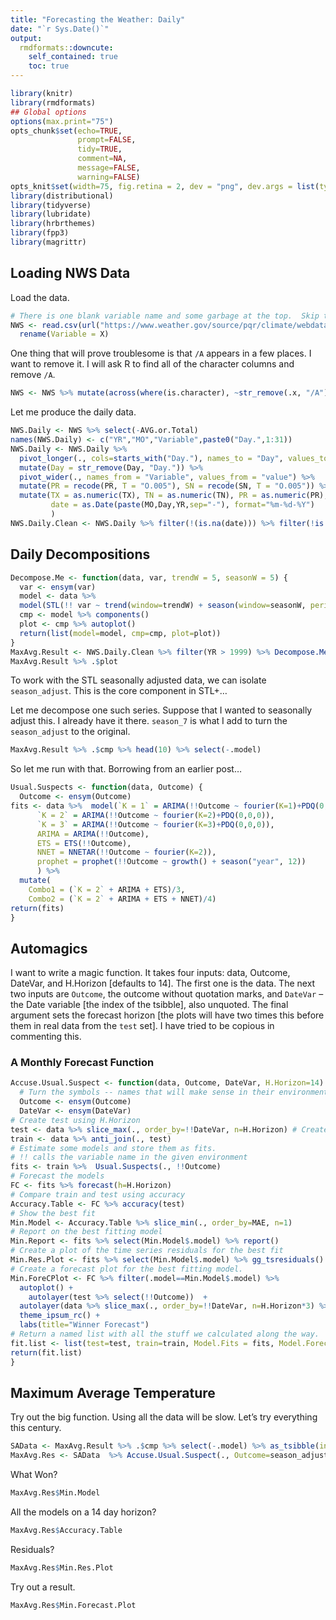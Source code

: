 ```yaml
---
title: "Forecasting the Weather: Daily"
date: "`r Sys.Date()`"
output:
  rmdformats::downcute:
    self_contained: true
    toc: true
---
```



```r
library(knitr)
library(rmdformats)
## Global options
options(max.print="75")
opts_chunk$set(echo=TRUE,
               prompt=FALSE,
               tidy=TRUE,
               comment=NA,
               message=FALSE,
               warning=FALSE)
opts_knit$set(width=75, fig.retina = 2, dev = "png", dev.args = list(type = "cairo-png"))
library(distributional)
library(tidyverse)
library(lubridate)
library(hrbrthemes)
library(fpp3)
library(magrittr)
```

## Loading NWS Data

Load the data.

```r
# There is one blank variable name and some garbage at the top.  Skip the first six rows and label M and - as missing.
NWS <- read.csv(url("https://www.weather.gov/source/pqr/climate/webdata/Portland_dailyclimatedata.csv"), skip=6, na.strings = c("M","-")) %>% 
  rename(Variable = X)
```

One thing that will prove troublesome is that `/A` appears in a few places. I want to remove it. I will ask R to find all of the character columns and remove `/A`.

```r
NWS <- NWS %>% mutate(across(where(is.character), ~str_remove(.x, "/A")))
```

Let me produce the daily data.

```r
NWS.Daily <- NWS %>% select(-AVG.or.Total)
names(NWS.Daily) <- c("YR","MO","Variable",paste0("Day.",1:31))
NWS.Daily <- NWS.Daily %>% 
  pivot_longer(., cols=starts_with("Day."), names_to = "Day", values_to = "value") %>% 
  mutate(Day = str_remove(Day, "Day.")) %>%  
  pivot_wider(., names_from = "Variable", values_from = "value") %>% 
  mutate(PR = recode(PR, T = "O.005"), SN = recode(SN, T = "O.005")) %>% 
  mutate(TX = as.numeric(TX), TN = as.numeric(TN), PR = as.numeric(PR), SN = as.numeric(SN), 
         date = as.Date(paste(MO,Day,YR,sep="-"), format="%m-%d-%Y")
         )
NWS.Daily.Clean <- NWS.Daily %>% filter(!(is.na(date))) %>% filter(!is.na(TX)) %>% as_tsibble(index=date)
```

## Daily Decompositions

```r
Decompose.Me <- function(data, var, trendW = 5, seasonW = 5) {
  var <- ensym(var)
  model <- data %>% 
  model(STL(!! var ~ trend(window=trendW) + season(window=seasonW, period=7))) 
  cmp <- model %>% components()
  plot <- cmp %>% autoplot()
  return(list(model=model, cmp=cmp, plot=plot))
}
MaxAvg.Result <- NWS.Daily.Clean %>% filter(YR > 1999) %>% Decompose.Me(., TX, trendW = 5) 
MaxAvg.Result %>% .$plot
```

To work with the STL seasonally adjusted data, we can isolate `season_adjust`.  This is the core component in STL+...

Let me decompose one such series.  Suppose that I wanted to seasonally adjust this.  I already have it there.  `season_7` is what I add to turn the `season_adjust` to the original.

```r
MaxAvg.Result %>% .$cmp %>% head(10) %>% select(-.model)
```
So let me run with that.  Borrowing from an earlier post...

```r
Usual.Suspects <- function(data, Outcome) {
  Outcome <- ensym(Outcome)
fits <- data %>%  model(`K = 1` = ARIMA(!!Outcome ~ fourier(K=1)+PDQ(0,0,0)),
      `K = 2` = ARIMA(!!Outcome ~ fourier(K=2)+PDQ(0,0,0)),
      `K = 3` = ARIMA(!!Outcome ~ fourier(K=3)+PDQ(0,0,0)),
      ARIMA = ARIMA(!!Outcome),
      ETS = ETS(!!Outcome),
      NNET = NNETAR(!!Outcome ~ fourier(K=2)),
      prophet = prophet(!!Outcome ~ growth() + season("year", 12))
      ) %>% 
  mutate(
    Combo1 = (`K = 2` + ARIMA + ETS)/3, 
    Combo2 = (`K = 2` + ARIMA + ETS + NNET)/4)
return(fits)
}
```

## Automagics

I want to write a magic function.  It takes four inputs: data, Outcome, DateVar, and H.Horizon [defaults to 14].  The first one is the data.  The next two inputs are `Outcome`, the outcome without quotation marks, and `DateVar` -- the Date variable [the index of the tsibble], also unquoted.  The final argument sets the forecast horizon [the plots will have two times this before them in real data from the `test` set].  I have tried to be copious in commenting this.

### A Monthly Forecast Function

```r
Accuse.Usual.Suspect <- function(data, Outcome, DateVar, H.Horizon=14) {
  # Turn the symbols -- names that will make sense in their environments when called -- that the user supplies into symbolics.  This is the role of ensym.
  Outcome <- ensym(Outcome)
  DateVar <- ensym(DateVar)
# Create test using H.Horizon
test <- data %>% slice_max(., order_by=!!DateVar, n=H.Horizon) # Create train
train <- data %>% anti_join(., test)
# Estimate some models and store them as fits.  
# !! calls the variable name in the given environment
fits <- train %>%  Usual.Suspects(., !!Outcome)
# Forecast the models
FC <- fits %>% forecast(h=H.Horizon)
# Compare train and test using accuracy
Accuracy.Table <- FC %>% accuracy(test)
# Show the best fit
Min.Model <- Accuracy.Table %>% slice_min(., order_by=MAE, n=1)
# Report on the best fitting model
Min.Report <- fits %>% select(Min.Model$.model) %>% report()
# Create a plot of the time series residuals for the best fit
Min.Res.Plot <- fits %>% select(Min.Model$.model) %>% gg_tsresiduals()
# Create a forecast plot for the best fitting model.
Min.ForeCPlot <- FC %>% filter(.model==Min.Model$.model) %>%
  autoplot() + 
    autolayer(test %>% select(!!Outcome))  + 
  autolayer(data %>% slice_max(., order_by=!!DateVar, n=H.Horizon*3) %>% select(!!Outcome)) +
  theme_ipsum_rc() + 
  labs(title="Winner Forecast")
# Return a named list with all the stuff we calculated along the way.
fit.list <- list(test=test, train=train, Model.Fits = fits, Model.Forecasts = FC, Accuracy.Table=Accuracy.Table, Min.Model = Min.Model, Min.Report = Min.Report, Min.Res.Plot = Min.Res.Plot, Min.Forecast.Plot = Min.ForeCPlot)
return(fit.list)
}
```

## Maximum Average Temperature

Try out the big function.  Using all the data will be slow.  Let's try everything this century.

```r
SAData <- MaxAvg.Result %>% .$cmp %>% select(-.model) %>% as_tsibble(index=date)
MaxAvg.Res <- SAData  %>% Accuse.Usual.Suspect(., Outcome=season_adjust, DateVar=date, H.Horizon=14)
```
What Won?

```r
MaxAvg.Res$Min.Model
```

All the models on a 14 day horizon?

```r
MaxAvg.Res$Accuracy.Table
```

Residuals?

```r
MaxAvg.Res$Min.Res.Plot
```


Try out a result.

```r
MaxAvg.Res$Min.Forecast.Plot
```

